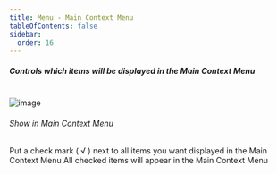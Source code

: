 ```yaml
---
title: Menu - Main Context Menu
tableOfContents: false
sidebar:
  order: 16
---
```



##### Controls which items will be displayed in the Main Context Menu

<br />

<Image class="help-img" src={mainContextmenu} alt="image" />

<div class="topic">
  <h6><span class="font-normal">Show in </span>Main Context Menu</h6>
  <p class="caption">
    Put a check mark ( &#8730; ) next to all items you want displayed in the Main Context Menu
    All checked items will appear in the Main Context Menu
  </p>

  <p></p>
</div>
